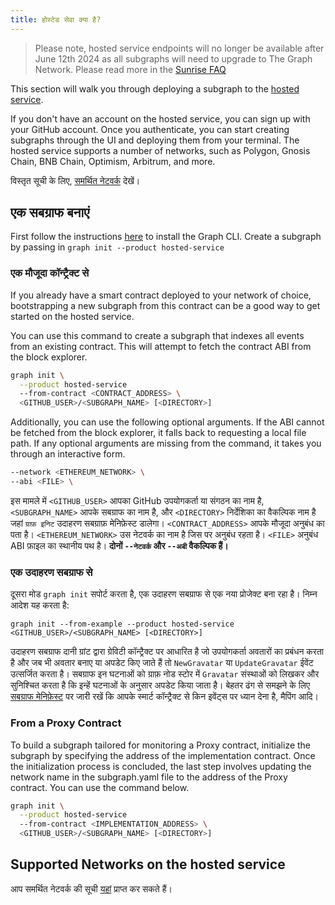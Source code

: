 ```yaml
---
title: होस्टेड सेवा क्या है?
---
```


> Please note, hosted service endpoints will no longer be available after June 12th 2024 as all subgraphs will need to upgrade to The Graph Network. Please read more in the [Sunrise FAQ](/sunrise)

This section will walk you through deploying a subgraph to the [hosted service](https://thegraph.com/hosted-service/).

If you don't have an account on the hosted service, you can sign up with your GitHub account. Once you authenticate, you can start creating subgraphs through the UI and deploying them from your terminal. The hosted service supports a number of networks, such as Polygon, Gnosis Chain, BNB Chain, Optimism, Arbitrum, and more.

विस्तृत सूची के लिए, [समर्थित नेटवर्क](/Developing/supported-networks/#hosted-service) देखें।

## एक सबग्राफ बनाएं

First follow the instructions [here](/developing/creating-a-subgraph/#install-the-graph-cli) to install the Graph CLI. Create a subgraph by passing in `graph init --product hosted-service`

### एक मौजूदा कॉन्ट्रैक्ट से

If you already have a smart contract deployed to your network of choice, bootstrapping a new subgraph from this contract can be a good way to get started on the hosted service.

You can use this command to create a subgraph that indexes all events from an existing contract. This will attempt to fetch the contract ABI from the block explorer.

```sh
graph init \
  --product hosted-service
  --from-contract <CONTRACT_ADDRESS> \
  <GITHUB_USER>/<SUBGRAPH_NAME> [<DIRECTORY>]
```

Additionally, you can use the following optional arguments. If the ABI cannot be fetched from the block explorer, it falls back to requesting a local file path. If any optional arguments are missing from the command, it takes you through an interactive form.

```sh
--network <ETHEREUM_NETWORK> \
--abi <FILE> \
```

इस मामले में `<GITHUB_USER>` आपका GitHub उपयोगकर्ता या संगठन का नाम है, `<SUBGRAPH_NAME>` आपके सबग्राफ का नाम है, और `<DIRECTORY>` निर्देशिका का वैकल्पिक नाम है जहां `ग्राफ़ इनिट` उदाहरण सबग्राफ़ मेनिफ़ेस्ट डालेगा। `<CONTRACT_ADDRESS>` आपके मौजूदा अनुबंध का पता है। `<ETHEREUM_NETWORK>` उस नेटवर्क का नाम है जिस पर अनुबंध रहता है। `<FILE>` अनुबंध ABI फ़ाइल का स्थानीय पथ है। **दोनों `--नेटवर्क` और `--अबी` वैकल्पिक हैं।**

### एक उदाहरण सबग्राफ से

दूसरा मोड `graph init` सपोर्ट करता है, एक उदाहरण सबग्राफ से एक नया प्रोजेक्ट बना रहा है। निम्न आदेश यह करता है:

```
graph init --from-example --product hosted-service <GITHUB_USER>/<SUBGRAPH_NAME> [<DIRECTORY>]
```

उदाहरण सबग्राफ दानी ग्रांट द्वारा ग्रेविटी कॉन्ट्रैक्ट पर आधारित है जो उपयोगकर्ता अवतारों का प्रबंधन करता है और जब भी अवतार बनाए या अपडेट किए जाते हैं तो `NewGravatar` या `UpdateGravatar` ईवेंट उत्सर्जित करता है। सबग्राफ इन घटनाओं को ग्राफ़ नोड स्टोर में `Gravatar` संस्थाओं को लिखकर और सुनिश्चित करता है कि इन्हें घटनाओं के अनुसार अपडेट किया जाता है। बेहतर ढंग से समझने के लिए [सबग्राफ मेनिफ़ेस्ट](/developing/creating-a-subgraph#the-subgraph-manifest) पर जारी रखें कि आपके स्मार्ट कॉन्ट्रैक्ट से किन इवेंट्स पर ध्यान देना है, मैपिंग आदि।

### From a Proxy Contract

To build a subgraph tailored for monitoring a Proxy contract, initialize the subgraph by specifying the address of the implementation contract. Once the initialization process is concluded, the last step involves updating the network name in the subgraph.yaml file to the address of the Proxy contract. You can use the command below.

```sh
graph init \
  --product hosted-service
  --from-contract <IMPLEMENTATION_ADDRESS> \
  <GITHUB_USER>/<SUBGRAPH_NAME> [<DIRECTORY>]
```

## Supported Networks on the hosted service

आप समर्थित नेटवर्क की सूची [यहां](/Developing/supported-networks) प्राप्त कर सकते हैं।

